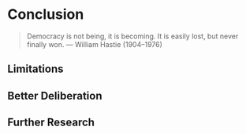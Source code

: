 # Conclusion

> Democracy is not being, it is becoming.
> It is easily lost, but never finally won.
> --- William Hastie (1904--1976)

<!-- THIS stuff, what I am dreaming of, just simply does not scale very well. That is a problem, be honest about that -->

<!-- - what does this add to the debate on the *crises of the welfare/tax state*? -->
<!--    - what does this add to the debate on the *crises of pluralist/representative democracy*? -->



<!-- [ ] you won't get there entirely (fung on revolution and deliberation) -->

<!-- Note somewhere that risk (for example, Beck) may be another topic for deliberation. Here, too, people have systematic misunderstandings (Kahnemann 2012), and it's about power (Paul Slovic) but there are also some truths (Sunstein), it's the same conflict between objective truth and relative truths and autonomy. -->


<!-- Dr.~Pangloss is really giving optimism a bad name. If anyone is an optimist, it's Candide: ``Let us cultivate our garden.''. -->
<!-- get Cervantes here: the sickest/craziest person is whoever accepts the world as it is, not as it ought to be. -->

<!-- really be hard about this: this is a charge that civicon (thin leftiest supporter) also faces: does it just mullify dissent? -->
<!-- - feminist critique: mullifying critique -->
<!-- but, I would argue, it mullifies dissent not because of learning phases, but because there was not enough -->
<!-- My answer out of that is actually - counterintuitively -- longer, deeper, learning.
actually this is a somewhat fundamental addition: it's not just "facilitating dialogue" (whoch is what deliberation seems to degenerate into) – we need "didactiv reduction"; again the schools for democracy goes quite deep here. -->

<!-- deliberation is messy, it's not fast, and it does not scale, that is just the way of the lifeworld.
programming is much nicer.
but it's not clear that we can do without this -->

<!-- Notice towards the end: these are not revolutionary insights.
In part, because item development may still be in its infancy, and in large part, because the sample was quite limited in diversity --- missing liberals, in particular.
Still, it is very interesting, and it would be crucial to have larger samples to extract more items. -->


## Limitations

<!-- limitation: there wer eno liberals! -->

<!-- limitation: did not really get into the whole ses-status / different cognitive ability Stufentarif
If, even under the brand of liberal democracy most demanding of political autonomy, people of lower cognitive ability or socio-economic status were to misunderstand taxation, be unable to engage in reciprocally comprehensible argument and as a result, opt for taxes against their material interest, social inequality research would face a whole new process of perpetuating privilege.
Not only as social scientists, but as citizens, too, we must know how no one gets left behind in our schools of democracy [@DeTocqueville1840; @Rosenberg-2002-aa].
Liberal democracy, at bottom, requires that political participation *can* be made autonomous from power, status and wealth, and on this condition hinges the feasibility of liberalism as a political philosophy [@GutmannThompson-2004-aa K1431]. -->


## Better Deliberation

<!-- %Rosenberg 2004:
%12:
%12:
%``In my view, the value of the focus on deliberation is that it leads democratic theory beyond a consideration of individuals as essentially asocial agents that act simply to maximize their personal interests under conditions of collective action.
%However I do not believe that the deliberative democrats have gone far enough in their consideration of the social character of the individual, either as a subject or an agent.
%In this regard, they have a tendency to continue to characterize cognition as an essentially psychological attribute, one that reflects a basic and universal human nature.
%They also tend to reduce the emotional bond between people to a secondary question of private'' -->

## Further Research

<!-- ittq? -->
<!-- poll q dims separately -->

<!-- we probably have the f enough theory.
what we need is more and better data
enough with the proof of concepts
the central premise of organising a civicon has been validated.
it's not wrongheaded; people WANT this.
do it for real -->

<!-- Ideal: Citizen Scientists
this could be down for a longer period of time, maybe several weeks per year, and these people would return to their communities and be knowledge about some things in great detail.
It’s not so much about teaching these people what’s going on, but about making them ask their own questions – they become, rather than learn from scientists.
Oddly, these lay scientists may be the bests scientists all around; because they are pragmatic, and they are unencumbered by strategic considerations that all to often plague the modern economy. -->
